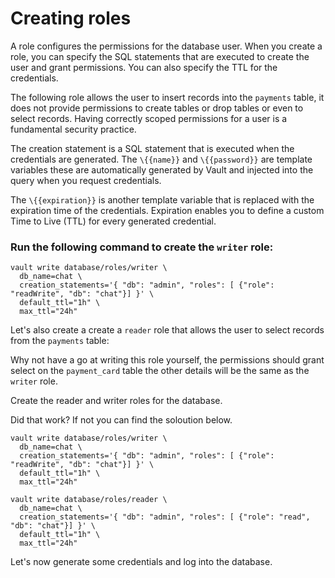 # Creating roles

A role configures the permissions for the database user. When you create a role, you can specify 
the SQL statements that are executed to create the user and grant permissions. 
You can also specify the TTL for the credentials.

The following role allows the user to insert records into the `payments` table, it does not 
provide permissions to create tables or drop tables or even to select records. Having correctly 
scoped permissions for a user is a fundamental security practice.

The creation statement is a SQL statement that is executed when the credentials are generated. 
The `\{{name}}` and `\{{password}}` are template variables these are automatically generated by Vault
and injected into the query when you request credentials.

The `\{{expiration}}` is another template 
variable that is replaced with the expiration time of the credentials. Expiration enables you to 
define a custom Time to Live (TTL) for every generated credential.

### Run the following command to create the `writer` role:

```shell
vault write database/roles/writer \
  db_name=chat \
  creation_statements='{ "db": "admin", "roles": [ {"role": "readWrite", "db": "chat"}] }' \
  default_ttl="1h" \
  max_ttl="24h"
```

Let's also create a create a `reader` role that allows the user to select records from the `payments` table:

Why not have a go at writing this role yourself, the permissions should grant select on the `payment_card` table
the other details will be the same as the `writer` role.

<Task id="configure_roles">
Create the reader and writer roles for the database.
</Task>

Did that work? If not you can find the soloution below.

<Solution title="Solution: writer role">

```shell
vault write database/roles/writer \
  db_name=chat \
  creation_statements='{ "db": "admin", "roles": [ {"role": "readWrite", "db": "chat"}] }' \
  default_ttl="1h" \
  max_ttl="24h"
```
</Solution>

<Solution title="Solution: reader role">

```shell
vault write database/roles/reader \
  db_name=chat \
  creation_statements='{ "db": "admin", "roles": [ {"role": "read", "db": "chat"}] }' \
  default_ttl="1h" \
  max_ttl="24h"
```

</Solution>

Let's now generate some credentials and log into the database.